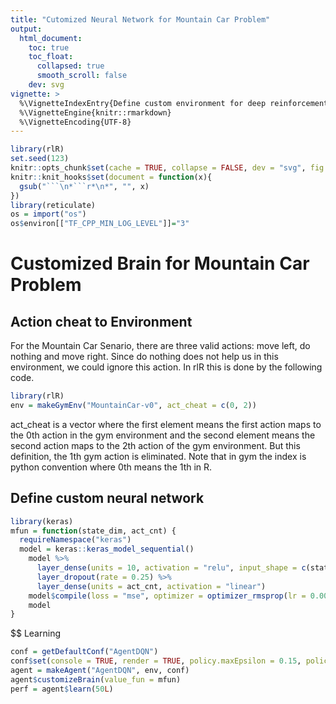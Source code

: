 ```yaml
---
title: "Cutomized Neural Network for Mountain Car Problem"
output:
  html_document:
    toc: true
    toc_float:
      collapsed: true
      smooth_scroll: false
    dev: svg
vignette: >
  %\VignetteIndexEntry{Define custom environment for deep reinforcement learn}
  %\VignetteEngine{knitr::rmarkdown}
  %\VignetteEncoding{UTF-8}
---
```


```r
library(rlR)
set.seed(123)
knitr::opts_chunk$set(cache = TRUE, collapse = FALSE, dev = "svg", fig.height = 3.5)
knitr::knit_hooks$set(document = function(x){
  gsub("```\n*```r*\n*", "", x)
})
library(reticulate)
os = import("os")
os$environ[["TF_CPP_MIN_LOG_LEVEL"]]="3"
```

# Customized Brain for Mountain Car Problem

## Action cheat to Environment
For the Mountain Car Senario, there are three valid actions: move left, do nothing and move right. Since do nothing does not help us in this environment, we could ignore this action.
In rlR this is done by the following code.

```r
library(rlR)
env = makeGymEnv("MountainCar-v0", act_cheat = c(0, 2))
```
act_cheat is a vector where the first element means the first action maps to the 0th action in the gym environment and the second element means the second action maps to the 2th action of the gym environment. But this definition, the 1th gym action is eliminated. Note that in gym the index is python convention where 0th means the 1th in R.

## Define custom neural network
```r
library(keras)
mfun = function(state_dim, act_cnt) {
  requireNamespace("keras")
  model = keras::keras_model_sequential()
    model %>%
      layer_dense(units = 10, activation = "relu", input_shape = c(state_dim)) %>%
      layer_dropout(rate = 0.25) %>%
      layer_dense(units = act_cnt, activation = "linear")
    model$compile(loss = "mse", optimizer = optimizer_rmsprop(lr = 0.001))
    model
}
```

$$ Learning
```r
conf = getDefaultConf("AgentDQN")
conf$set(console = TRUE, render = TRUE, policy.maxEpsilon = 0.15, policy.minEpsilon = 0, policy.decay = 1.0 / 1.01, replay.batchsize = 10, replay.epochs = 4, agent.lr.decay = 1, agent.gamma = 0.95)
agent = makeAgent("AgentDQN", env, conf)
agent$customizeBrain(value_fun = mfun)
perf = agent$learn(50L)
```
